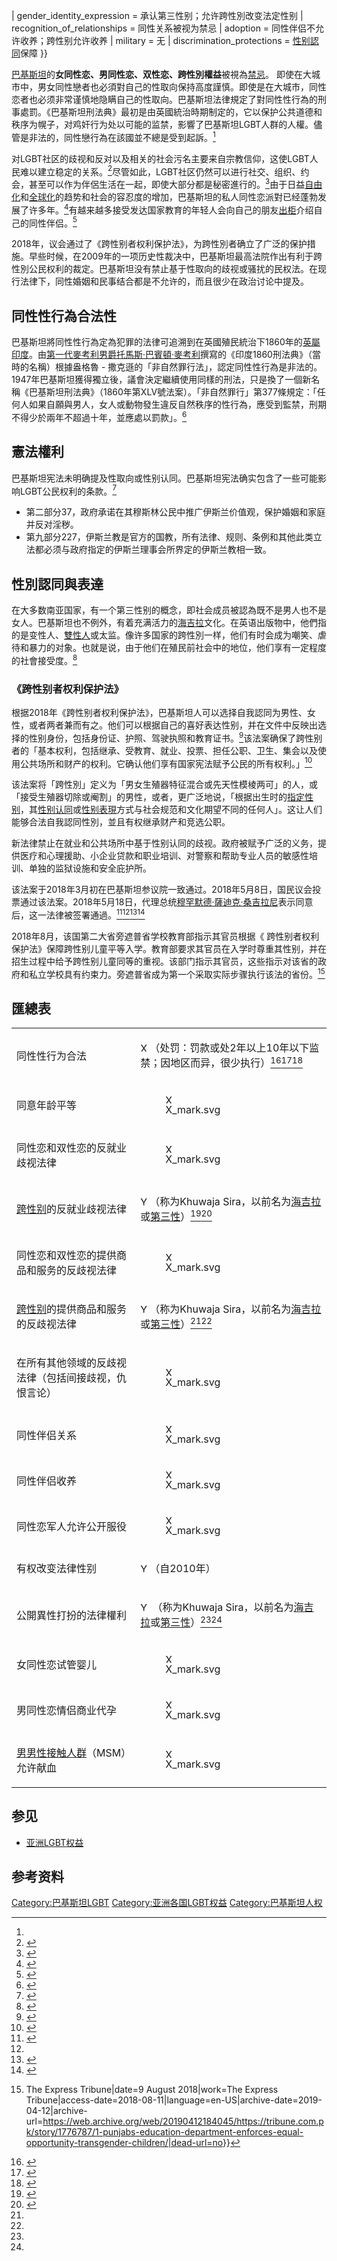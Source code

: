 {{noteTA
| 1 = zh-cn:发达国家; zh-tw:已開發國家; zh-hk:已發展國家; zh-sg:先进国;
}}
{{Infobox LGBT rights
| location_header ={{flagicon|PAK}}巴基斯坦
| image        =LGBT flag map of Pakistan.svg
| caption      = 虹色巴基斯坦
| legal_status = 违法（幾乎没有執行）<ref name="StateDepartment">{{cite web|author1=Bureau of Democracy, Human Rights and Labor|title=Pakistan 2016 Human Rights Report|url=https://www.state.gov/documents/organization/265758.pdf|archive-url=https://web.archive.org/web/20170307090333/https://www.state.gov/documents/organization/265758.pdf|url-status=dead|archive-date=7 March 2017|website=www.state.gov|publisher=United States Department of State|accessdate=28 March 2017|page=50|quote=Consensual same-sex sexual conduct is a criminal offense; however, the government rarely prosecuted cases}}</ref>
| penalty      = 根据第377条被定罪。私刑处决、殴打和酷刑也是可以容忍的。<br/><small>一般来说，反对同性恋的法律没有得到执行，暴民正义是可以发生的。<ref>{{cite web|url=https://www.bbc.com/news/23811826|title=Gay Pakistan: Where sex is available and relationships are difficult|website=bbc.com|author=Mobeen Azhar|date=27 August 2013|access-date=2020-07-24|archive-date=2021-01-14|archive-url=https://web.archive.org/web/20210114171201/https://www.bbc.com/news/23811826|dead-url=no}}</ref><ref name=":0">{{Cite web|url=http://www.latimes.com/world/asia/la-fg-pakistan-transgender-20160525-snap-story.html|title=Pakistani transgender activist who was shot, then taunted at hospital, dies of injuries|last=Ali|first=Shashank Bengali, Zulfiqar|website=latimes.com|access-date=2018-03-05|archive-date=2019-05-30|archive-url=https://web.archive.org/web/20190530011614/https://www.latimes.com/world/asia/la-fg-pakistan-transgender-20160525-snap-story.html|dead-url=no}}</ref><ref name=":1">{{Cite web|url=https://news.vice.com/video/blackout-pakistan|title=Blackout: Being LGBT in the Islamic Republic of Pakistan {{!}} VICE News|date=9 June 2016|website=VICE News|language=en-US|access-date=2018-03-05|archive-date=2018-09-15|archive-url=https://web.archive.org/web/20180915145942/https://news.vice.com/video/blackout-pakistan|dead-url=no}}</ref>
| gender_identity_expression = 承认第三性别；允许跨性別改变法定性别
| recognition_of_relationships = 同性关系被视为禁忌
| adoption     = 同性伴侣不允许收养；跨性别允许收养
| military     = 无
| discrimination_protections = [[性别認同|性别認同]]保障
}}

[[巴基斯坦|巴基斯坦]]的'''女同性恋、男同性恋、双性恋、跨性別權益'''被視為[[禁忌|禁忌]]。 即使在大城市中，男女同性戀者也必須對自己的性取向保持高度謹慎。即使是在大城市，同性恋者也必须非常谨慎地隐瞒自己的性取向。巴基斯坦法律規定了對同性性行為的刑事處罰。《巴基斯坦刑法典》最初是由英國統治時期制定的，它以保护公共道德和秩序为幌子，对鸡奸行为处以可能的监禁，影響了巴基斯坦LGBT人群的人權。儘管是非法的，同性戀行為在該國並不總是受到起訴。<ref name="StateDepartment" />

对LGBT社区的歧视和反对以及相关的社会污名主要来自宗教信仰，这使LGBT人民难以建立稳定的关系。<ref>{{cite news|last=Azhar|first=Mobeen|url=https://www.bbc.co.uk/news/23811826|title=BBC News – Gay Pakistan: Where sex is available and relationships are difficult|publisher=Bbc.co.uk|date=26 August 2013|accessdate=11 February 2014|archive-date=2019-03-30|archive-url=https://web.archive.org/web/20190330143309/https://www.bbc.co.uk/news/23811826|dead-url=no}}</ref>尽管如此，LGBT社区仍然可以进行社交、组织、约会，甚至可以作为伴侶生活在一起，即使大部分都是秘密進行的。<ref>{{cite news|url=https://www.nytimes.com/2012/11/04/world/asia/gays-in-pakistan-move-cautiously-to-gain-acceptance.html?pagewanted=all&_r=0|title=Gays in Pakistan Move Cautiously to Gain Acceptance|date=3 November 2012|work=The New York Times|accessdate=2020-07-24|archive-date=2018-06-12|archive-url=https://web.archive.org/web/20180612233730/https://www.nytimes.com/2012/11/04/world/asia/gays-in-pakistan-move-cautiously-to-gain-acceptance.html?pagewanted=all&_r=0|dead-url=no}}</ref>由于日益[[自由化|自由化]]和[[全球化|全球化]]的趋势和社会的容忍度的增加，巴基斯坦的私人同性恋派對已经蓬勃发展了许多年。<ref>{{cite news|url=https://www.theguardian.com/world/2006/mar/14/pakistan.gayrights|author=Walsh, Declan|title=Pakistani society looks other way as gay men party|publisher=The Guardian Newspaper|accessdate=5 May 2008|location=London|date=14 March 2006|archive-date=2019-03-24|archive-url=https://web.archive.org/web/20190324101858/https://www.theguardian.com/world/2006/mar/14/pakistan.gayrights|dead-url=no}}</ref>有越来越多接受发达国家教育的年轻人会向自己的朋友[[出柜|出柜]]介绍自己的同性伴侣。<ref>{{cite news|url=https://www.nytimes.com/2012/11/04/world/asia/gays-in-pakistan-move-cautiously-to-gain-acceptance.html?pagewanted=all&_r=0|title=Gay Pakistanis, Still in Shadows, Seek Acceptance|work=The New York Times|accessdate=12 February 2014|date=3 November 2012|archive-date=2018-06-12|archive-url=https://web.archive.org/web/20180612233730/https://www.nytimes.com/2012/11/04/world/asia/gays-in-pakistan-move-cautiously-to-gain-acceptance.html?pagewanted=all&_r=0|dead-url=no}}</ref>

2018年，议会通过了《跨性别者权利保护法》，为跨性別者确立了广泛的保护措施。早些时候，在2009年的一项历史性裁决中，巴基斯坦最高法院作出有利于跨性別公民权利的裁定。巴基斯坦没有禁止基于性取向的歧视或骚扰的民权法。在现行法律下，同性婚姻和民事结合都是不允许的，而且很少在政治讨论中提及。

== 同性性行為合法性 ==
巴基斯坦將同性性行為定為犯罪的法律可追溯到在英國殖民統治下1860年的[[英属印度|英屬印度]]。由[[第一代麦考利男爵托马斯·巴宾顿·麦考利|第一代麥考利男爵托馬斯·巴賓頓·麥考利]]撰寫的《印度1860刑法典》（當時的名稱）根據盎格魯 - 撒克遜的「非自然罪行法」，認定同性性行為是非法的。1947年巴基斯坦獲得獨立後，議會決定繼續使用同樣的刑法，只是換了一個新名稱《巴基斯坦刑法典》（1860年第XLV號法案）。「非自然罪行」第377條規定：「任何人如果自願與男人，女人或動物發生違反自然秩序的性行為，應受到監禁，刑期不得少於兩年不超過十年，並應處以罰款」。<ref>{{cite web|title=Pakistan Penal Code (Act XLV of 1860)|url=http://www.pakistani.org/pakistan/legislation/1860/actXLVof1860.html|accessdate=12 February 2014|publisher=Pakistani|archive-date=2018-09-09|archive-url=https://web.archive.org/web/20180909210959/http://www.pakistani.org/pakistan/legislation/1860/actXLVof1860.html|dead-url=no}}</ref>

== 憲法權利 ==
巴基斯坦宪法未明确提及性取向或性别认同。巴基斯坦宪法确实包含了一些可能影响LGBT公民权利的条款。<ref>{{cite web|title=The Constitution of Pakistan|url=http://www.pakistani.org/pakistan/constitution/|accessdate=11 February 2014|publisher=Pakistani.org|archive-date=2018-09-07|archive-url=https://web.archive.org/web/20180907231721/http://www.pakistani.org/pakistan/constitution/|dead-url=no}}</ref>

* 第二部分37，政府承诺在其穆斯林公民中推广伊斯兰价值观，保护婚姻和家庭并反对淫秽。
* 第九部分227，伊斯兰教是官方的国教，所有法律、规则、条例和其他此类立法都必须与政府指定的伊斯兰理事会所界定的伊斯兰教相一致。

== 性別認同與表達 ==
在大多数南亚国家，有一个第三性别的概念，即社会成员被認為既不是男人也不是女人。巴基斯坦也不例外，有着充满活力的[[海吉拉|海吉拉]]文化。在英语出版物中，他們指的是变性人、[[雙性人|雙性人]]或太监。像许多国家的跨性別一样，他们有时会成为嘲笑、虐待和暴力的对象。也就是说，由于他们在殖民前社会中的地位，他们享有一定程度的社會接受度。<ref name="Dawnmoon">{{Cite web|title=Kiss and tell By Rabab Naqvi, 25 October 2009|url=http://www.dawn.com/wps/wcm/connect/dawn-content-library/dawn/news/art-culture/17-kiss-and-tell-ek-02|access-date=2020-08-18|archive-date=2010-01-10|archive-url=https://web.archive.org/web/20100110020005/http://www.dawn.com/wps/wcm/connect/dawn-content-library/dawn/news/art-culture/17-kiss-and-tell-ek-02|dead-url=yes}}</ref>

=== 《跨性别者权利保护法》 ===
根据2018年《跨性别者权利保护法》，巴基斯坦人可以选择自我認同为男性、女性，或者两者兼而有之。他们可以根据自己的喜好表达性别，并在文件中反映出选择的性别身份，包括身份证、护照、驾驶执照和教育证书。<ref name="aljazeera2">{{cite news|last1=Hashim|first1=Asad|title=Pakistan passes landmark transgender rights law|url=https://www.aljazeera.com/news/2018/05/pakistan-passes-landmark-transgender-rights-law-180509095207950.html|accessdate=10 May 2018|publisher=Al Jazeera|date=9 May 2018|archive-date=2019-07-04|archive-url=https://web.archive.org/web/20190704083101/https://www.aljazeera.com/news/2018/05/pakistan-passes-landmark-transgender-rights-law-180509095207950.html|dead-url=no}}</ref>该法案确保了跨性别者的「基本权利，包括继承、受教育、就业、投票、担任公职、卫生、集会以及使用公共场所和财产的权利。它确认他们享有国家宪法赋予公民的所有权利。」<ref>{{cite web|title=Recognising a minority's human rights|url=https://www.dandc.eu/en/article/new-law-confirms-transgender-persons-enjoy-same-rights-other-citizens-do-pakistan|last1=Gul|first1=Mahwish|website=D+C, development and cooperation|access-date=2020-07-24|archive-date=2019-04-06|archive-url=https://web.archive.org/web/20190406235219/https://www.dandc.eu/en/article/new-law-confirms-transgender-persons-enjoy-same-rights-other-citizens-do-pakistan|dead-url=no}}</ref>

该法案将「跨性別」定义为「男女生殖器特征混合或先天性模棱两可」的人，或「接受生殖器切除或阉割」的男性，或者，更广泛地说，「根据出生时的[[指定性别|指定性别]]，其[[性别认同|性别认同]]或[[性别表現|性别表現]]方式与社会规范和文化期望不同的任何人」。这让人们能够合法自我認同性別，並且有权继承财产和竞选公职。

新法律禁止在就业和公共场所中基于性别认同的歧视。政府被赋予广泛的义务，提供医疗和心理援助、小企业贷款和职业培训、对警察和帮助专业人员的敏感性培训、单独的监狱设施和安全庇护所。

该法案于2018年3月初在巴基斯坦参议院一致通过。2018年5月8日，国民议会投票通过该法案。2018年5月18日，代理总统[[穆罕默德·薩迪克·桑吉拉尼|穆罕默德·薩迪克·桑吉拉尼]]表示同意后，这一法律被签署通過。<ref>{{cite news|url=https://www.reuters.com/article/us-pakistan-transgender-rights/pakistans-transgender-rights-law-a-battle-half-won-idUSKCN1IM1TC|title=Pakistan's transgender rights law – a 'battle half won'|newspaper=Reuters|date=21 May 2018|accessdate=2020-07-24|archive-date=2018-09-20|archive-url=https://web.archive.org/web/20180920120549/https://www.reuters.com/article/us-pakistan-transgender-rights/pakistans-transgender-rights-law-a-battle-half-won-idUSKCN1IM1TC|dead-url=no}}</ref><ref name="aljazeera2" /><ref>{{cite web|title=Senate unanimously approves bill empowering transgenders to determine their own identity|url=https://www.dawn.com/news/1393766|date=7 March 2018|last=Guramani|first=Nadir|access-date=2020-07-24|archive-date=2018-10-24|archive-url=https://web.archive.org/web/20181024111151/https://www.dawn.com/news/1393766|dead-url=no}}</ref><ref>{{cite web|title=Senate Standing Committee approves protection bill for transgender persons|url=https://www.pakistantoday.com.pk/2017/12/21/senate-standing-committee-approves-protection-bill-for-transgender-persons/|website=www.pakistantoday.com.pk|access-date=2020-07-24|archive-date=2019-03-17|archive-url=https://web.archive.org/web/20190317230003/https://www.pakistantoday.com.pk/2017/12/21/senate-standing-committee-approves-protection-bill-for-transgender-persons/|dead-url=no}}</ref>

2018年8月，该国第二大省旁遮普省学校教育部指示其官员根据《 跨性别者权利保护法》保障跨性别儿童平等入学。教育部要求其官员在入学时尊重其性别，并在招生过程中给予跨性别儿童同等的重视。该部门指示其官员，这些指示对该省的政府和私立学校具有约束力。旁遮普省成为第一个采取实际步骤执行该法的省份。<ref>{{Cite news|url=https://tribune.com.pk/story/1776787/1-punjabs-education-department-enforces-equal-opportunity-transgender-children/|title=Punjab's education department enforces equal opportunity for transgender children {{!}} The Express Tribune|date=9 August 2018|work=The Express Tribune|access-date=2018-08-11|language=en-US|archive-date=2019-04-12|archive-url=https://web.archive.org/web/20190412184045/https://tribune.com.pk/story/1776787/1-punjabs-education-department-enforces-equal-opportunity-transgender-children/|dead-url=no}}</ref>

==匯總表==
{| class="wikitable"
|-
| 同性性行为合法
| [[File:X_mark.svg|15px]]（处罚：罚款或处2年以上10年以下监禁；因地区而异，很少执行）<ref>{{cite web|title=Pakistan Law|url=http://ilga.org/ilga/en/countries/PAKISTAN/Law|accessdate=2014-02-11|publisher=International Lesbian, Gay, Bisexual, Trans and Intersex Association|archiveurl=https://web.archive.org/web/20140221210812/http://ilga.org/ilga/en/countries/PAKISTAN/Law|archivedate=2014-02-21|deadurl=yes}}</ref><ref name="">{{cite news|url=http://www.pinknews.co.uk/2013/08/20/the-41-commonwealth-nations-where-it-is-illegal-to-be-gay/|title=The 41 Commonwealth Nations where being gay can land you in prison|publisher=Pink News|accessdate=2014-02-11|archive-date=2019-03-24|archive-url=https://web.archive.org/web/20190324104103/https://www.pinknews.co.uk/2013/08/20/the-41-commonwealth-nations-where-it-is-illegal-to-be-gay/|dead-url=no}}</ref><ref>{{cite news|url=http://www.bbc.co.uk/news/world-25927595|title=Where is it illegal to be gay?|publisher=BBC News|accessdate=2014-02-11|archive-date=2014-02-23|archive-url=https://web.archive.org/web/20140223042251/http://www.bbc.co.uk/news/world-25927595|dead-url=no}}</ref>
|-
| 同意年龄平等
| [[File:X_mark.svg|15px]] 
|-
| 同性恋和双性恋的反就业歧视法律
|[[File:X_mark.svg|15px]]
|-  
| [[跨性别|跨性别]]的反就业歧视法律
|[[File:Yes_check.svg|15px]]（称为Khuwaja Sira，以前名为[[海吉拉|海吉拉]]或[[第三性|第三性]]）<ref name="test.hsa.edu.pk">{{cite journal|title=Awareness about sexually transmitted infections among Hijra sex workers of Rawalpindi/Islamabad|url=http://test.hsa.edu.pk/journal/issue-march2012vol2no1/Abdullah%20MA.OA.pdf|journal=Pakistan Journal of Public Health|year=2012}}{{dead link|date=2017年12月|bot=InternetArchiveBot|fix-attempted=yes}}</ref><ref name="positiveimpactmagazine1">{{cite news|url=http://positiveimpactmagazine.com/a-second-look-at-pakistans-third-gender/|title=A Second Look at Pakistan’s Third Gender|publisher=Positive Impact Magazine|accessdate=2014-02-02|deadurl=yes|archiveurl=https://web.archive.org/web/20140108085208/http://positiveimpactmagazine.com/a-second-look-at-pakistans-third-gender/|archivedate=2014-01-08}}</ref>
|-  
| 同性恋和双性恋的提供商品和服务的反歧视法律
| [[File:X_mark.svg|15px]]  
|-  
| [[跨性别|跨性别]]的提供商品和服务的反歧视法律
| [[File:Yes_check.svg|15px]]（称为Khuwaja Sira，以前名为[[海吉拉|海吉拉]]或[[第三性|第三性]]）<ref name="test.hsa.edu.pk" /><ref name="positiveimpactmagazine1"/>
|-
| 在所有其他领域的反歧视法律（包括间接歧视，仇恨言论）
| [[File:X_mark.svg|15px]] 
|-
| 同性伴侣关系
| [[File:X_mark.svg|15px]] 
|-
| 同性伴侣收养
| [[File:X_mark.svg|15px]] 
|-
| 同性恋军人允许公开服役
| [[File:X_mark.svg|15px]]
|-
| 有权改变法律性别
| [[File:Yes_check.svg|15px]]（自2010年）
|-
| 公開異性打扮的法律權利
| [[File:Yes_check.svg|15px]] （称为Khuwaja Sira，以前名为[[海吉拉|海吉拉]]或[[第三性|第三性]]）<ref name="test.hsa.edu.pk" /><ref name="positiveimpactmagazine1"/>
|-
| 女同性恋试管婴儿
| [[File:X_mark.svg|15px]]
|-
| 男同性恋情侣商业代孕
| [[File:X_mark.svg|15px]]
|-
| [[男男性接触人群|男男性接触人群]]（MSM）允许献血
| [[File:X_mark.svg|15px]]
|}

==参见==
{{Portal box|LGBT|巴基斯坦}}
* [[亚洲LGBT权益|亚洲LGBT权益]]

==参考资料==
{{Reflist|2}}

{{Asia topic|LGBT权益}}

[[Category:巴基斯坦LGBT|Category:巴基斯坦LGBT]]
[[Category:亚洲各国LGBT权益|Category:亚洲各国LGBT权益]]
[[Category:巴基斯坦人权|Category:巴基斯坦人权]]